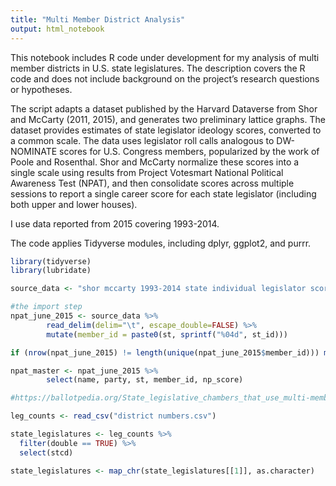 ```yaml
---
title: "Multi Member District Analysis"
output: html_notebook
---
```


This notebook includes R code under development for my analysis of multi member districts in U.S. state legislatures.  The description covers the R code and does not include background on the project's research questions or hypotheses.

The script adapts a dataset published by the Harvard Dataverse from Shor and McCarty (2011, 2015), and generates two preliminary lattice graphs. The dataset provides estimates of state legislator ideology scores, converted to a common scale.  The data uses legislator roll calls analogous to DW-NOMINATE scores for U.S. Congress members, popularized by the work of Poole and Rosenthal. Shor and McCarty normalize these scores into a single scale using results from Project Votesmart National Political Awareness Test (NPAT), and then consolidate scores across multiple sessions to report a single career score for each state legislator (including both upper and lower houses).

I use data reported from 2015 covering 1993-2014.  

The code applies Tidyverse modules, including dplyr, ggplot2, and purrr.  

```r
library(tidyverse)
library(lubridate)
```

```r
source_data <- "shor mccarty 1993-2014 state individual legislator scores public June 2015.tab" ##

#the import step
npat_june_2015 <- source_data %>% 
        read_delim(delim="\t", escape_double=FALSE) %>% 
        mutate(member_id = paste0(st, sprintf("%04d", st_id)))

if (nrow(npat_june_2015) != length(unique(npat_june_2015$member_id))) message("Error:  There is a duplicate member_id somewhere in npat_june_2015")

npat_master <- npat_june_2015 %>% 
        select(name, party, st, member_id, np_score)

```


```r
#https://ballotpedia.org/State_legislative_chambers_that_use_multi-member_districts

leg_counts <- read_csv("district numbers.csv")

state_legislatures <- leg_counts %>% 
  filter(double == TRUE) %>%  
  select(stcd) 

state_legislatures <- map_chr(state_legislatures[[1]], as.character) 

```

